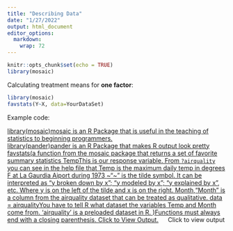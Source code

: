 ```yaml
---
title: "Describing Data"
date: "1/27/2022"
output: html_document
editor_options: 
  markdown: 
    wrap: 72
---
```


```r
knitr::opts_chunk$set(echo = TRUE)
library(mosaic)
```

Calculating treatment means for **one factor**:

```r
library(mosaic)
favstats(Y~X, data=YourDataSet)
```

Example code:

<a href="javascript:showhide('mosaic_mean')">

::: hoverchunk
[ library(mosaic) ]{.tooltipr}[mosaic is an R Package that is useful in
the teaching of statistics to beginning programmers.]{.tooltiprtext}
<br>[ library(pander) ]{.tooltipr}[pander is an R Package that makes R
output look pretty]{.tooltiprtext} <br>[ favstats( ]{.tooltipr}[a
function from the mosaic package that returns a set of favorite summary
statistics]{.tooltipRtext} [ Temp ]{.tooltipr}[This is our response
variable. From `?airquality` you can see in the help file that Temp is
the maximum daily temp in degrees F at La Gaurdia Aiport during
1973]{.tooltipRtext} [ \~ ]{.tooltipr}["\~" is the tilde symbol. It can
be interpreted as "y broken down by x"; "y modeled by x"; "y explained
by x", etc. Where y is on the left of the tilde and x is on the right.
]{.tooltipRtext} [ Month, ]{.tooltipr}["Month" is a column from the
airquality dataset that can be treated as qualitative.]{.tooltiprtext} [
data = airquality ]{.tooltipr}[You have to tell R what dataset the
variables Temp and Month come from. 'airquality' is a preloaded dataset
in R. ]{.tooltiprtext} [ ) ]{.tooltipr}[Functions must always end with a
closing parenthesis.]{.tooltiprtext} [  Click to view output 
]{.tooltipr style="float:right;"}[Click to View Output.]{.tooltiprtext}
:::

</a>

::: {#mosaic_mean style="display:none;"}
```r
favstats(Temp~Month, data=airquality)
```
:::
